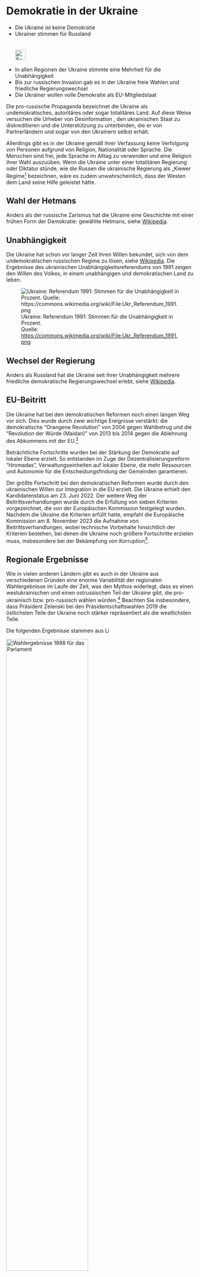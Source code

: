# Demokratie in der Ukraine {#sec-democracy-ukraine}

\index{Referendum}
\index{Wahlen}
\index{Demokratie}

::: {.callout-caution title="Mythos"}
- Die Ukraine ist keine Demokratie
- Ukrainer stimmen für Russland  
[<br></br>![Suche nach Stichwort in EUvsDisinfo](../all_common_img/EUvsDisinfo_400x240.jpg){height=2em}](https://euvsdisinfo.eu/disinformation-cases/?text=(referendum%7Celections%7Coligarchy)%20Ukraine&sort=relevance)
:::

::: {.callout-tip title="Wahrheit"}
- In allen Regionen der Ukraine stimmte eine Mehrheit für die Unabhängigkeit 
- Bis zur russischen Invasion gab es in der Ukraine freie Wahlen und friedliche Regierungswechsel
- Die Ukrainer wollen volle Demokratie als EU-Mitgliedstaat
:::

Die pro-russische Propaganda bezeichnet die Ukraine als undemokratisches, autoritäres oder sogar totalitäres Land. Auf diese Weise versuchen die Urheber von Desinformation , den ukrainischen Staat zu diskreditieren und die Unterstützung zu unterbinden, die er von Partnerländern und sogar von den Ukrainern selbst erhält. 

Allerdings gibt es in der Ukraine gemäß ihrer Verfassung keine Verfolgung von Personen aufgrund von Religion, Nationalität oder Sprache. Die Menschen sind frei, jede Sprache im Alltag zu verwenden und eine Religion ihrer Wahl auszuüben. Wenn die Ukraine unter einer totalitären Regierung oder Diktatur stünde, wie die Russen die ukrainische Regierung als „Kiewer Regime[^democracy-ukraine.de-1] bezeichnen, wäre es zudem unwahrscheinlich, dass der Westen dem Land seine Hilfe geleistet hätte.


## Wahl der Hetmans

Anders als der russische Zarismus hat die Ukraine eine Geschichte mit einer frühen Form der Demokratie: gewählte Hetmans, siehe [Wikipedia](https://en.wikipedia.org/wiki/Cossack_Hetmanate).


## Unabhängigkeit

Die Ukraine hat schon vor langer Zeit ihren Willen bekundet, sich von dem undemokratischen russischen Regime zu lösen, siehe [Wikipedia](https://de.wikipedia.org/wiki/Referendum_%C3%BCber_die_Unabh%C3%A4ngigkeit_der_Ukraine). Die Ergebnisse des ukrainischen Unabhängigkeitsreferendums von 1991 zeigen den Willen des Volkes, in einem unabhängigen und demokratischen Land zu leben. 

![Ukraine: Referendum 1991: Stimmen für die Unabhängigkeit in Prozent.  
Quelle: [https://commons.wikimedia.org/wiki/File:Ukr_Referendum_1991.png](https://commons.wikimedia.org/wiki/File:Ukr_Referendum_1991.png)](624px-Ukr_Referendum_1991.jpg)


## Wechsel der Regierung

Anders als Russland hat die Ukraine seit ihrer Unabhängigkeit mehrere friedliche demokratische Regierungswechsel erlebt, siehe [Wikipedia](https://de.wikipedia.org/wiki/Geschichte_der_Ukraine_(seit_1991)).


## EU-Beitritt


Die Ukraine hat bei den demokratischen Reformen noch einen langen Weg vor sich. Dies wurde durch zwei wichtige Ereignisse verstärkt: die demokratische “Orangene Revolution” von 2004 gegen Wahlbetrug und die “Revolution der Würde (Maidan)” von 2013 bis 2014 gegen die Ablehnung des Abkommens mit der EU.[^democracy-ukraine.de-2]

Beträchtliche Fortschritte wurden bei der Stärkung der Demokratie auf lokaler Ebene erzielt. So entstanden im Zuge der Dezentralisierungsreform “Hromadas”, Verwaltungseinheiten auf lokaler Ebene, die mehr Ressourcen und Autonomie für die Entscheidungsfindung der Gemeinden garantieren.

Der größte Fortschritt bei den demokratischen Reformen wurde durch den ukrainischen Willen zur Integration in die EU erzielt. Die Ukraine erhielt den Kandidatenstatus am 23\. Juni 2022\. Der weitere Weg der Beitrittsverhandlungen wurde durch die Erfüllung von sieben Kriterien vorgezeichnet, die von der Europäischen Kommission festgelegt wurden. Nachdem die Ukraine die Kriterien erfüllt hatte, empfahl die Europäische Kommission am 8\. November 2023 die Aufnahme von Beitrittsverhandlungen, wobei technische Vorbehalte hinsichtlich der Kriterien bestehen, bei denen die Ukraine noch größere Fortschritte erzielen muss, insbesondere bei der Bekämpfung von Korruption[^democracy-ukraine.de-3].




## Regionale Ergebnisse

Wie in vielen anderen Ländern gibt es auch in der Ukraine aus verschiedenen Gründen eine enorme Variabilität der regionalen Wahlergebnisse im Laufe der Zeit, was den Mythos widerlegt, dass es einen westukrainischen und einen ostrussischen Teil der Ukraine gibt, die pro-ukrainisch bzw. pro-russisch wählen würden.^[@Christ:2023b] Beachten Sie insbesondere, dass Präsident Zelenski bei den Präsidentschaftswahlen 2019 die östlichsten Teile der Ukraine noch stärker repräsentiert als die westlichsten Teile. 

Die folgenden Ergebnisse stammen aus [![Link zu Wikipedia](../all_common_img/Wikipedia.png){height=1em}](https://en.wikipedia.org/wiki/Elections_in_Ukraine)


[![Wahlergebnisse 1998 für das Parlament](Map_of_Election_1998_for_Parliament.jpg){width=66%}](https://commons.wikimedia.org/wiki/File:%D0%92%D0%B8%D0%B1%D0%BE%D1%80%D0%B8_%D0%92%D0%A0%D0%A3_2012_%D0%9B%D1%96%D0%B4%D0%B5%D1%80%D0%B8_%D0%A2%D0%92%D0%9E_%D0%BF%D0%B0%D1%80%D1%82%D1%96%D1%97.PNG)

[![Wahlergebnisse 1999 für den Präsidenten](Map_of_Election_1999_for_President.png){width=66%}](https://en.wikipedia.org/wiki/File:%D0%92%D0%B8%D0%B1%D0%BE%D1%80%D0%B8_1999.png)

[![Wahlergebnisse 2002 für das Parlament](Map_of_Election_2002_for_Parliament.jpg){width=66%}](https://en.wikipedia.org/wiki/File:%D0%92%D0%B8%D0%B1%D0%BE%D1%80%D0%B8_%D0%92%D0%A0%D0%A3_2002_%D0%9B%D1%96%D0%B4%D0%B5%D1%80%D0%B8_%D0%A2%D0%92%D0%9E_%D0%BF%D0%B0%D1%80%D1%82%D1%96%D1%97.PNG)

[![Wahlergebnisse 2004 für den Präsidenten](Map_of_Election_2004_for_President.jpg){width=66%}](https://en.wikipedia.org/wiki/File:Ukraine_Presidential_Dec_2004_Vote_(Highest_vote)a.png)

[![Wahlergebnisse 2006 für das Parlament](Map_of_Election_2006_for_Parliament.png){width=66%}](https://en.wikipedia.org/wiki/File:Wahlkreise_ukraine_2006_eng.png)

[![Wahlergebnisse 2007 für das Parlament](Map_of_Election_2007_for_Parliament.png){width=66%}](https://en.wikipedia.org/wiki/File:Ukrainian_parliamentary_election,_2007_(first_place_results).PNG)

[![Wahlergebnisse 2010 für den Präsidenten](Map_of_Election_2010_for_President.jpg){width=66%}](https://en.wikipedia.org/wiki/File:%D0%94%D1%80%D1%83%D0%B3%D0%B8%D0%B9_%D1%82%D1%83%D1%80_2010_%D0%BF%D0%BE_%D0%BE%D0%BA%D1%80%D1%83%D0%B3%D0%B0%D1%85-en.png)

[![Wahlergebnisse 2012 für das Parlament](Map_of_Election_2012_for_Parliament.jpg){width=66%}](https://en.wikipedia.org/wiki/File:Ukr_elections_2012_multimandate_okruhs.png)

[![Wahlergebnisse 2014 für das Parlament](Map_of_Election_2014_for_Parliament.jpg){width=66%}](https://en.wikipedia.org/wiki/File:Ukr_elections_2014_multimandate_okruhs.png)

[![Wahlergebnisse 2014 für den Präsidenten](Map_of_Election_2014_for_President.png){width=66%}](https://en.wikipedia.org/wiki/File:Poroshenko-2014-en.png)

[![Wahlergebnisse 2019 für das Parlament](Map_of_Election_2019_for_Parliament.jpg){width=66%}](https://commons.wikimedia.org/wiki/File:%D0%A0%D0%B5%D0%B7%D1%83%D0%BB%D1%8C%D1%82%D0%B0%D1%82%D0%B8_%D0%9F%D0%B0%D1%80%D0%BB%D0%B0%D0%BC%D0%B5%D0%BD%D1%82%D1%81%D1%8C%D0%BA%D0%B8%D1%85_%D0%B2%D0%B8%D0%B1%D0%BE%D1%80%D1%96%D0%B2_%D0%B2_%D0%A3%D0%BA%D1%80%D0%B0%D1%97%D0%BD%D1%96_2019_%D1%80%D0%BE%D0%BA%D1%83_%D0%B2_%D0%BE%D0%B4%D0%BD%D0%BE%D0%BC%D0%B0%D0%BD%D0%B4%D0%B0%D1%82%D0%BD%D0%B8%D1%85_%D0%BC%D0%B0%D0%B6%D0%BE%D1%80%D0%B8%D1%82%D0%B0%D1%80%D0%BD%D0%B8%D1%85_%D0%BE%D0%BA%D1%80%D1%83%D0%B3%D0%B0%D1%85.svg)

[![Wahlergebnisse 2019 für den Präsidenten](Map_of_Election_2019_for_President.jpg){width=66%}](https://en.wikipedia.org/wiki/File:%D0%A0%D0%B5%D0%B7%D1%83%D0%BB%D1%8C%D1%82%D0%B0%D1%82%D0%B8_%D0%92%D0%B8%D0%B1%D0%BE%D1%80%D1%96%D0%B2_%D0%9F%D1%80%D0%B5%D0%B7%D0%B8%D0%B4%D0%B5%D0%BD%D1%82%D0%B0_%D0%A3%D0%BA%D1%80%D0%B0%D1%97%D0%BD%D0%B8_2019_%D0%B7%D0%B0_%D0%BE%D0%BA%D1%80%D1%83%D0%B3%D0%B0%D0%BC%D0%B8_(%D0%B4%D1%80%D1%83%D0%B3%D0%B8%D0%B9_%D1%82%D1%83%D1%80).svg)



[^democracy-ukraine.de-1]:  *Foreign Ministry statement on the Kiev regime’s latest terrorist attack on the Russian city of Donetsk*. (2024, January 1). Ministry of Foreign Affairs of the Russian Federation. Retrieved May 2, 2024, from [https://www.mid.ru/tv/?id=1924082\&lang=en](https://www.mid.ru/tv/?id=1924082\&lang=en)

[^democracy-ukraine.de-2]:  Reduction in corruption levels in Ukraine after the Revolution of Dignity. (n.d.). [https://voxukraine.org/en/reduction-in-corruption-levels-in-ukraine-after-the-revolution-of-dignity](https://voxukraine.org/en/reduction-in-corruption-levels-in-ukraine-after-the-revolution-of-dignity)

[^democracy-ukraine.de-3]:  *Commission adopts 2023 Enlargement package, recommends to open negotiations with Ukraine and Moldova, to grant candidate status to Georgia and to open accession negotiations with BiH, once the necessary degree of compliance is achieved*. (2023, November 8). European Commission. Retrieved May 2, 2024, from [https://ec.europa.eu/commission/presscorner/detail/en/ip\_23\_5633](https://ec.europa.eu/commission/presscorner/detail/en/ip\_23\_5633)
